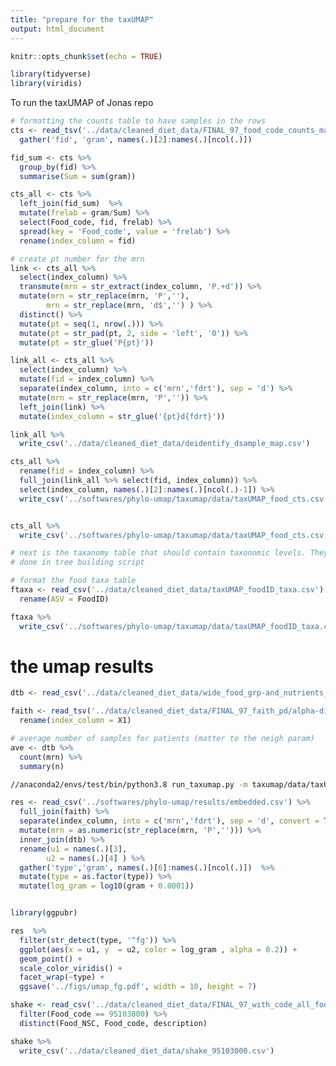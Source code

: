 ```yaml
---
title: "prepare for the taxUMAP"
output: html_document
---
```


```r
knitr::opts_chunk$set(echo = TRUE)
```

```r
library(tidyverse)
library(viridis)
```

To run the taxUMAP of Jonas repo

```r
# formatting the counts table to have samples in the rows
cts <- read_tsv('../data/cleaned_diet_data/FINAL_97_food_code_counts_matrix.tsv') %>% 
  gather('fid', 'gram', names(.)[2]:names(.)[ncol(.)])

fid_sum <- cts %>% 
  group_by(fid) %>% 
  summarise(Sum = sum(gram))

cts_all <- cts %>% 
  left_join(fid_sum)  %>% 
  mutate(frelab = gram/Sum) %>% 
  select(Food_code, fid, frelab) %>% 
  spread(key = 'Food_code', value = 'frelab') %>% 
  rename(index_column = fid)

# create pt number for the mrn
link <- cts_all %>% 
  select(index_column) %>% 
  transmute(mrn = str_extract(index_column, 'P.+d')) %>% 
  mutate(mrn = str_replace(mrn, 'P',''),
        mrn = str_replace(mrn, 'd$','') ) %>% 
  distinct() %>% 
  mutate(pt = seq(1, nrow(.))) %>% 
  mutate(pt = str_pad(pt, 2, side = 'left', '0')) %>% 
  mutate(pt = str_glue('P{pt}'))

link_all <- cts_all %>% 
  select(index_column) %>% 
  mutate(fid = index_column) %>% 
  separate(index_column, into = c('mrn','fdrt'), sep = 'd') %>% 
  mutate(mrn = str_replace(mrn, 'P','')) %>% 
  left_join(link) %>% 
  mutate(index_column = str_glue('{pt}d{fdrt}'))

link_all %>% 
  write_csv('../data/cleaned_diet_data/deidentify_dsample_map.csv')

```


```r
cts_all %>% 
  rename(fid = index_column) %>% 
  full_join(link_all %>% select(fid, index_column)) %>% 
  select(index_column, names(.)[2]:names(.)[ncol(.)-1]) %>% 
  write_csv('../softwares/phylo-umap/taxumap/data/taxUMAP_food_cts.csv')


cts_all %>% 
  write_csv('../softwares/phylo-umap/taxumap/data/taxUMAP_food_cts.csv')

```
```r
# next is the taxanomy table that should contain taxonomic levels. They should be ordered from left to right in decreasing taxonomic hierarchy 
# done in tree building script
```

```r
# format the food taxa table 
ftaxa <- read_csv('../data/cleaned_diet_data/taxUMAP_foodID_taxa.csv') %>% 
  rename(ASV = FoodID)

ftaxa %>% 
  write_csv('../softwares/phylo-umap/taxumap/data/taxUMAP_foodID_taxa.csv')
```


# the umap results

```r
dtb <- read_csv('../data/cleaned_diet_data/wide_food_grp-and_nutrients_total.csv')

faith <- read_tsv('../data/cleaned_diet_data/FINAL_97_faith_pd/alpha-diversity.tsv') %>% 
  rename(index_column = X1)

# average number of samples for patients (matter to the neigh param)
ave <- dtb %>% 
  count(mrn) %>% 
  summary(n)


```
```bash
//anaconda2/envs/test/bin/python3.8 run_taxumap.py -m taxumap/data/taxUMAP_food_cts.csv -t taxumap/data/taxUMAP_foodID_taxa.csv --agg_levels L1/L2 --weights 5/0.1 --neigh 24 --min_dist 0.00
```


```r
res <- read_csv('../softwares/phylo-umap/results/embedded.csv') %>% 
  full_join(faith) %>% 
  separate(index_column, into = c('mrn','fdrt'), sep = 'd', convert = T) %>% 
  mutate(mrn = as.numeric(str_replace(mrn, 'P',''))) %>% 
  inner_join(dtb) %>% 
  rename(u1 = names(.)[3],
        u2 = names(.)[4] ) %>% 
  gather('type','gram', names(.)[6]:names(.)[ncol(.)])  %>% 
  mutate(type = as.factor(type)) %>% 
  mutate(log_gram = log10(gram + 0.0001))


library(ggpubr)

res  %>% 
  filter(str_detect(type, '^fg')) %>% 
  ggplot(aes(x = u1, y  = u2, color = log_gram , alpha = 0.2)) +
  geom_point() +
  scale_color_viridis() +
  facet_wrap(~type) +
  ggsave('../figs/umap_fg.pdf', width = 10, height = 7)


```

```r
shake <- read_csv('../data/cleaned_diet_data/FINAL_97_with_code_all_foods_drt.csv') %>% 
  filter(Food_code == 95103000) %>% 
  distinct(Food_NSC, Food_code, description)

shake %>% 
  write_csv('../data/cleaned_diet_data/shake_95103000.csv')
```


